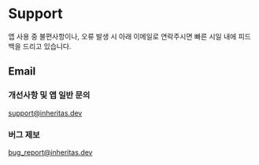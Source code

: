 # Support

앱 사용 중 불편사항이나, 오류 발생 시 아래 이메일로 연락주시면 빠른 시일 내에 피드백을 드리고 있습니다.

## Email
### 개선사항 및 앱 일반 문의
support@inheritas.dev

### 버그 제보
bug_report@inheritas.dev